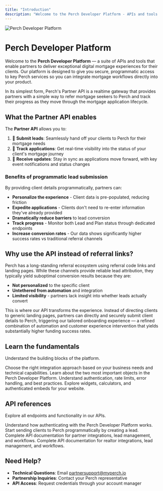 ```yaml
---
title: "Introduction"
description: "Welcome to the Perch Developer Platform - APIs and tools for integrating digital mortgage solutions"
---
```


<Frame>
  <img 
    src="/images/hero.jpg" 
    alt="Perch Developer Platform" 
  />
</Frame>

# Perch Developer Platform

Welcome to the **Perch Developer Platform** — a suite of APIs and tools that enable partners to deliver exceptional digital mortgage experiences for their clients. Our platform is designed to give you secure, programmatic access to key Perch services so you can integrate mortgage workflows directly into your product.

In its simplest form, Perch's Partner API is a realtime gateway that provides partners with a simple way to refer mortgage seekers to Perch and track their progress as they move through the mortgage application lifecycle.

## What the Partner API enables

The **Partner API** allows you to:

1. 🤝 **Submit leads**: Seamlessly hand off your clients to Perch for their mortgage needs
2. 👀 **Track applications**: Get real-time visibility into the status of your client's mortgage journey  
3. 🔔 **Receive updates**: Stay in sync as applications move forward, with key event notifications and status changes

### Benefits of programmatic lead submission

By providing client details programmatically, partners can:

- **Personalize the experience** - Client data is pre-populated, reducing friction
- **Expedite applications** - Clients don't need to re-enter information they've already provided
- **Dramatically reduce barriers** to lead conversion
- **Track progress** - Monitor both Lead and Plan status through dedicated endpoints
- **Increase conversion rates** - Our data shows significantly higher success rates vs traditional referral channels

## Why use the API instead of referral links?

Perch has a long-standing referral ecosystem using referral code links and landing pages. While these channels provide reliable lead attribution, they typically yield suboptimal conversion results because they are:

- **Not personalized** to the specific client
- **Untethered from automation** and integration  
- **Limited visibility** - partners lack insight into whether leads actually convert

This is where our API transforms the experience. Instead of directing clients to generic landing pages, partners can directly and securely submit client details to Perch, triggering our tailored onboarding experience — a refined combination of automation and customer experience intervention that yields substantially higher funding success rates.

## Learn the fundamentals

Understand the building blocks of the platform.

<CardGroup cols={2}>
  <Card
    title="Integration Options"
    icon="code-merge"
    href="/getting-started/integration-options"
  >
    Choose the right integration approach based on your business needs and technical capabilities.
  </Card>
  <Card
    title="Core concepts: Leads and Plans"
    icon="lightbulb"
    href="/core-concepts/leads-and-plans"
  >
    Learn about the two most important objects in the Perch Developer Platform.
  </Card>
</CardGroup>

<CardGroup cols={2}>
  <Card
    title="API Overview"
    icon="book"
    href="/getting-started/api-overview"
  >
    Understand authentication, rate limits, error handling, and best practices.
  </Card>
  <Card
    title="Embeddable Tools"
    icon="window"
    href="/embeds/overview"
  >
    Explore widgets, calculators, and authenticated embeds for your website.
  </Card>
</CardGroup>

## API references

Explore all endpoints and functionality in our APIs.

<CardGroup cols={2}>
  <Card
    title="Authentication basics"
    icon="key"
    href="/getting-started/authentication"
  >
    Understand how authenticating with the Perch Developer Platform works.
  </Card>
  <Card
    title="Making your first lead submission"
    icon="user-plus"
    href="/api-reference/submitting-and-tracking-leads"
  >
    Start sending clients to Perch programmatically by creating a lead.
  </Card>
  <Card
    title="Partner API Reference"
    icon="code"
    href="/Partner%20API%20Reference"
  >
    Complete API documentation for partner integrations, lead management, and workflows.
  </Card>
  <Card
    title="Realtor API Reference"
    icon="code"
    href="/Realtor%20API"
  >
    Complete API documentation for realtor integrations, lead management, and workflows.
  </Card>
</CardGroup>

## Need Help?

- **Technical Questions**: Email [partnersupport@myperch.io](mailto:partnersupport@myperch.io)
- **Partnership Inquiries**: Contact your Perch representative
- **API Access**: Request credentials through your account manager

